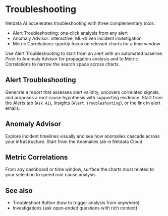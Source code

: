 # Troubleshooting

Netdata AI accelerates troubleshooting with three complementary tools:

- Alert Troubleshooting: one‑click analysis from any alert
- Anomaly Advisor: interactive, ML‑driven incident investigation
- Metric Correlations: quickly focus on relevant charts for a time window

Use Alert Troubleshooting to start from an alert with an automated baseline. Pivot to Anomaly Advisor for propagation analysis and to Metric Correlations to narrow the search space across charts.

## Alert Troubleshooting

Generate a report that assesses alert validity, uncovers correlated signals, and proposes a root‑cause hypothesis with supporting evidence. Start from the Alerts tab (`Ask AI`), Insights (`Alert Troubleshooting`), or the link in alert emails.

## Anomaly Advisor

Explore incident timelines visually and see how anomalies cascade across your infrastructure. Start from the Anomalies tab in Netdata Cloud.

## Metric Correlations

From any dashboard or time window, surface the charts most related to your selection to speed root cause analysis.

## See also

- Troubleshoot Button (how to trigger analysis from anywhere)
- Investigations (ask open‑ended questions with rich context)
